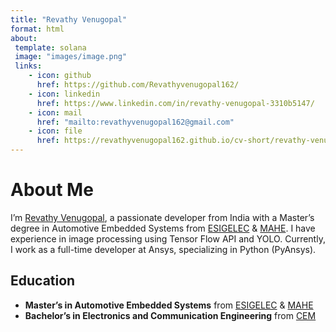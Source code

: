 ```yaml
---
title: "Revathy Venugopal" 
format: html
about:
 template: solana
 image: "images/image.png"
 links: 
    - icon: github
      href: https://github.com/Revathyvenugopal162/
    - icon: linkedin
      href: https://www.linkedin.com/in/revathy-venugopal-3310b5147/
    - icon: mail
      href: "mailto:revathyvenugopal162@gmail.com"
    - icon: file
      href: https://revathyvenugopal162.github.io/cv-short/revathy-venugopal.pdf
--- 
```

# About Me

I'm [Revathy Venugopal](https://www.linkedin.com/in/revathy-venugopal-3310b5147/), a passionate developer from India with a Master's degree in Automotive Embedded Systems from [ESIGELEC](https://www.esigelec.fr/fr) & [MAHE](https://manipal.edu/msis.html). I have experience in image processing using Tensor Flow API and YOLO. Currently, I work as a full-time developer at Ansys, specializing in Python (PyAnsys).


## Education

- **Master's in Automotive Embedded Systems** from [ESIGELEC](https://www.esigelec.fr/fr) & [MAHE](https://manipal.edu/msis.html)
- **Bachelor's in Electronics and Communication Engineering** from [CEM](https://www.cem.ac.in/)

